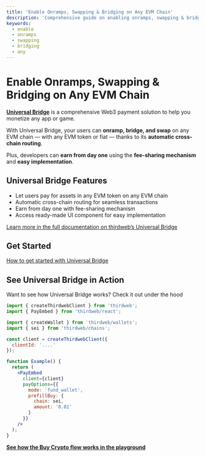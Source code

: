 ```yaml
---
title: 'Enable Onramps, Swapping & Bridging on Any EVM Chain'
description: 'Comprehensive guide on enabling onramps, swapping & bridging on Any EVM Chain on Sei. Learn key concepts, commands, and best practices.'
keywords:
  - enable
  - onramps
  - swapping
  - bridging
  - any
---
```

# Enable Onramps, Swapping & Bridging on Any EVM Chain

[**Universal Bridge**](https://thirdweb.com/connect/universal-bridge) is a comprehensive Web3 payment solution to help you monetize any app or game.

With Universal Bridge, your users can **onramp, bridge, and swap** on any EVM chain — with any EVM token or fiat — thanks to its **automatic cross-chain routing**.

Plus, developers can **earn from day one** using the **fee-sharing mechanism** and **easy implementation**.

## Universal Bridge Features

- Let users pay for assets in any EVM token on any EVM chain
- Automatic cross-chain routing for seamless transactions
- Earn from day one with fee-sharing mechanism
- Access ready-made UI component for easy implementation

[Learn more in the full documentation on thirdweb’s Universal Bridge](https://portal.thirdweb.com/connect/pay/overview)

## Get Started

[How to get started with Universal Bridge](https://portal.thirdweb.com/connect/pay/get-started)

## See Universal Bridge in Action

Want to see how Universal Bridge works? Check it out under the hood

```jsx copy
import { createThirdwebClient } from 'thirdweb';
import { PayEmbed } from 'thirdweb/react';

import { createWallet } from 'thirdweb/wallets';
import { sei } from 'thirdweb/chains';

const client = createThirdwebClient({
  clientId: '....'
});

function Example() {
  return (
    <PayEmbed
      client={client}
      payOptions={{
        mode: 'fund_wallet',
        prefillBuy: {
          chain: sei,
          amount: '0.01'
        }
      }}
    />
  );
}
```

[**See how the Buy Crypto flow works in the playground**](https://playground.thirdweb.com/connect/pay)
